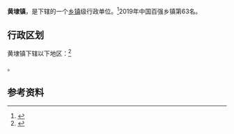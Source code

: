 {{中国乡级行政区|32/05/07/102/000}}

'''黄埭镇'''，是{{PRC admin/fullname|32/05/07/102/000|3}}下辖的一个[[乡镇|乡镇]]级行政单位。<ref>{{PRC admin/ref sgc|{{PRC admin/parent|32/05/07/102/000}}}}</ref>2019年中国百强乡镇第63名。

== 行政区划 ==

黄埭镇下辖以下地区：<ref>{{PRC admin/ref sgc|32/05/07/102/000}}</ref>

{{PRC admin/children|32/05/07/102/000}}。

== 参考资料 ==

{{reflist}}

{{PRC admin/navcat|32/05/07/102/000}}